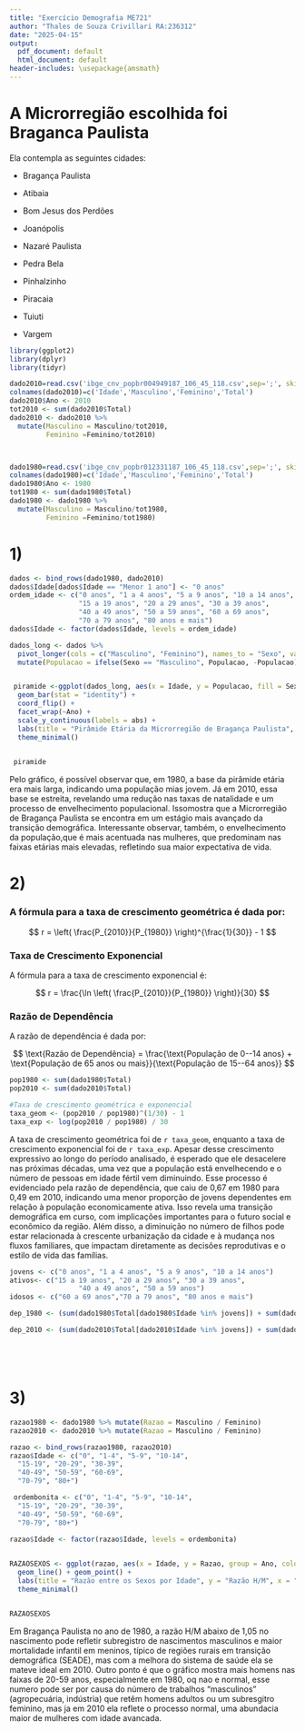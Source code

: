 ---
title: "Exercício Demografia ME721"
author: "Thales de Souza Crivillari RA:236312"
date: "2025-04-15"
output:
  pdf_document: default
  html_document: default
header-includes: \usepackage{amsmath}
---

# A Microrregião escolhida foi Braganca Paulista

Ela contempla as seguintes cidades:

 * Bragança Paulista
 
 * Atibaia

 * Bom Jesus dos Perdões

 * Joanópolis

 * Nazaré Paulista

 * Pedra Bela

 * Pinhalzinho

 * Piracaia

 * Tuiuti

 * Vargem

```{r}
library(ggplot2)
library(dplyr)
library(tidyr)
```



```{r}

dado2010=read.csv('ibge_cnv_popbr004949187_106_45_118.csv',sep=';', skip=5, nrows=12, header=F)
colnames(dado2010)=c('Idade','Masculino','Feminino','Total') 
dado2010$Ano <- 2010
tot2010 <- sum(dado2010$Total)
dado2010 <- dado2010 %>%
  mutate(Masculino = Masculino/tot2010,
         Feminino =Feminino/tot2010)



dado1980=read.csv('ibge_cnv_popbr012331187_106_45_118.csv',sep=';', skip=5, nrows=12, header=F)
colnames(dado1980)=c('Idade','Masculino','Feminino','Total')
dado1980$Ano <- 1980
tot1980 <- sum(dado1980$Total)
dado1980 <- dado1980 %>%
  mutate(Masculino = Masculino/tot1980,
         Feminino =Feminino/tot1980)

```

# 1)

```{r }


dados <- bind_rows(dado1980, dado2010)
dados$Idade[dados$Idade == "Menor 1 ano"] <- "0 anos"
ordem_idade <- c("0 anos", "1 a 4 anos", "5 a 9 anos", "10 a 14 anos",
                 "15 a 19 anos", "20 a 29 anos", "30 a 39 anos",
                 "40 a 49 anos", "50 a 59 anos", "60 a 69 anos",
                 "70 a 79 anos", "80 anos e mais")
dados$Idade <- factor(dados$Idade, levels = ordem_idade)

dados_long <- dados %>%
  pivot_longer(cols = c("Masculino", "Feminino"), names_to = "Sexo", values_to = "Populacao") %>%
  mutate(Populacao = ifelse(Sexo == "Masculino", Populacao, -Populacao))


 piramide <-ggplot(dados_long, aes(x = Idade, y = Populacao, fill = Sexo)) +
  geom_bar(stat = "identity") +
  coord_flip() +
  facet_wrap(~Ano) +
  scale_y_continuous(labels = abs) +
  labs(title = "Pirâmide Etária da Microrregião de Bragança Paulista", y = "População", x = "Idade") +
  theme_minimal()

 
 piramide

```

Pelo gráfico, é possível observar que, em 1980, a base da pirâmide etária era  mais larga, indicando uma população mias jovem. Já em 2010, essa base se estreita, revelando uma redução nas taxas de natalidade e um processo de envelhecimento populacional. Issomostra que a Microrregião de Bragança Paulista se encontra em um estágio mais avançado da transição demográfica. Interessante observar, também, o envelhecimento da população,que é mais acentuada nas mulheres, que predominam nas faixas etárias mais elevadas, refletindo sua maior expectativa de vida.

#  2)

### A fórmula para a taxa de crescimento geométrica é dada por:

$$
r = \left( \frac{P_{2010}}{P_{1980}} \right)^{\frac{1}{30}} - 1
$$

### Taxa de Crescimento Exponencial

A fórmula para a taxa de crescimento exponencial é:

$$
r = \frac{\ln \left( \frac{P_{2010}}{P_{1980}} \right)}{30}
$$

### Razão de Dependência

A razão de dependência é dada por:

$$
\text{Razão de Dependência} = \frac{\text{População de 0--14 anos} + \text{População de 65 anos ou mais}}{\text{População de 15--64 anos}}
$$

```{r, echo=FALSE}
pop1980 <- sum(dado1980$Total)
pop2010 <- sum(dado2010$Total)

#Taxa de crescimento geométrica e exponencial
taxa_geom <- (pop2010 / pop1980)^(1/30) - 1
taxa_exp <- log(pop2010 / pop1980) / 30


```

A taxa de crescimento geométrica foi de `r taxa_geom`, enquanto a taxa de crescimento exponencial foi de `r taxa_exp`. Apesar desse crescimento expressivo ao longo do período analisado, é esperado que ele desacelere nas próximas décadas, uma vez que a população está envelhecendo e o número de pessoas em idade fértil vem diminuindo. Esse processo é evidenciado pela razão de dependência, que caiu de 0,67 em 1980 para 0,49 em 2010, indicando uma menor proporção de jovens dependentes em relação à população economicamente ativa. Isso revela uma transição demográfica em curso, com implicações importantes para o futuro social e econômico da região. Além disso, a diminuição no número de filhos pode estar relacionada à crescente urbanização da cidade e à mudança nos fluxos familiares, que impactam diretamente as decisões reprodutivas e o estilo de vida das famílias.

```{r }

jovens <- c("0 anos", "1 a 4 anos", "5 a 9 anos", "10 a 14 anos")
ativos<- c("15 a 19 anos", "20 a 29 anos", "30 a 39 anos",
                 "40 a 49 anos", "50 a 59 anos") 
idosos <- c("60 a 69 anos","70 a 79 anos", "80 anos e mais")

dep_1980 <- (sum(dado1980$Total[dado1980$Idade %in% jovens]) + sum(dado1980$Total[dado1980$Idade %in% idosos])) / sum(dado1980$Total[dado1980$Idade %in% ativos])

dep_2010 <- (sum(dado2010$Total[dado2010$Idade %in% jovens]) + sum(dado2010$Total[dado2010$Idade %in% idosos])) / sum(dado2010$Total[dado2010$Idade %in% ativos])






```

# 3)

```{r }

razao1980 <- dado1980 %>% mutate(Razao = Masculino / Feminino)
razao2010 <- dado2010 %>% mutate(Razao = Masculino / Feminino)

razao <- bind_rows(razao1980, razao2010)
razao$Idade <- c("0", "1-4", "5-9", "10-14", 
  "15-19", "20-29", "30-39", 
  "40-49", "50-59", "60-69", 
  "70-79", "80+")

 ordembonita <- c("0", "1-4", "5-9", "10-14", 
  "15-19", "20-29", "30-39", 
  "40-49", "50-59", "60-69", 
  "70-79", "80+")
 
razao$Idade <- factor(razao$Idade, levels = ordembonita)


RAZAOSEXOS <- ggplot(razao, aes(x = Idade, y = Razao, group = Ano, color = factor(Ano))) +
  geom_line() + geom_point() +
  labs(title = "Razão entre os Sexos por Idade", y = "Razão H/M", x = "Idade", color = "Ano") +
  theme_minimal()


RAZAOSEXOS

```
Em Bragança Paulista no ano de 1980, a razão H/M abaixo de 1,05 no nascimento pode refletir subregistro de nascimentos masculinos e maior mortalidade infantil em meninos, típico de regiões rurais em transição demográfica (SEADE), mas com a melhora do sistema de saúde ela se mateve ideal em 2010.
 Outro ponto é que o gráfico mostra mais homens nas faixas de 20-59 anos, especialmente em 1980, oq nao e normal, esse numero pode ser por causa do número de trabalhos "masculinos" (agropecuária, indústria) que retêm homens adultos ou um subresgitro feminino, mas ja em 2010 ela reflete o processo normal, uma abundacia maior de mulheres com idade avancada.